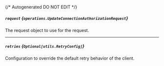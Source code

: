 {/* Autogenerated DO NOT EDIT  */}

##### `request` *{`operations.UpdateConnectionAuthorizationRequest`}*
The request object to use for the request.

<Collapsible openLabel={Labels.showProperties} closeLabel={Labels.hideProperties}>
  <UpdateConnectionAuthorizationRequest />
</Collapsible>

---
##### `retries` *{`Optional[utils.RetryConfig]`}*
Configuration to override the default retry behavior of the client.

<Collapsible openLabel={Labels.showProperties} closeLabel={Labels.hideProperties}>
  <Retryconfig />
</Collapsible>


